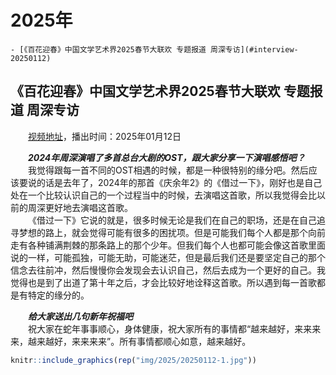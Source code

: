 # 2025年 {#year-2025}

```asis
- [《百花迎春》中国文学艺术界2025春节大联欢 专题报道 周深专访](#interview-20250112)  

```


## 《百花迎春》中国文学艺术界2025春节大联欢 专题报道 周深专访 {#interview-20250112}
&emsp;&emsp;[视频地址](https://w.yangshipin.cn/video?type=0&vid=j0000806d13)，播出时间：2025年01月12日

&emsp;&emsp;***2024年周深演唱了多首总台大剧的OST，跟大家分享一下演唱感悟吧？***   
&emsp;&emsp;我觉得跟每一首不同的OST相遇的时候，都是一种很特别的缘分吧。然后应该要说的话是去年了，2024年的那首《庆余年2》的《借过一下》，刚好也是自己处在一个比较认识自己的一个过程当中的时候，去演唱这首歌，所以我觉得会比以前的周深更好地去演唱这首歌。  
&emsp;&emsp;《借过一下》它说的就是，很多时候无论是我们在自己的职场，还是在自己追寻梦想的路上，就会觉得可能有很多的困扰项。但是可能我们每个人都是那个向前走有各种铺满荆棘的那条路上的那个少年。但我们每个人也都可能会像这首歌里面说的一样，可能孤独，可能无助，可能迷茫，但是最后我们还是要坚定自己的那个信念去往前冲，然后慢慢你会发现会去认识自己，然后去成为一个更好的自己。我觉得也是到了出道了第十年之后，才会比较好地诠释这首歌。所以遇到每一首歌都是有特定的缘分的。

&emsp;&emsp;***给大家送出几句新年祝福吧***  
&emsp;&emsp;祝大家在蛇年事事顺心，身体健康，祝大家所有的事情都“越来越好，来来来来，越来越好，来来来来”。所有事情都顺心如意，越来越好。


```r
knitr::include_graphics(rep("img/2025/20250112-1.jpg"))
```